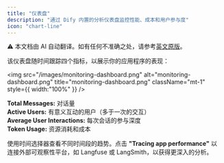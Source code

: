 ```yaml
---
title: "仪表盘"
description: "通过 Dify 内置的分析仪表盘监控性能、成本和用户参与度"
icon: "chart-line"
---
```


<Note> ⚠️ 本文档由 AI 自动翻译。如有任何不准确之处，请参考[英文原版](/en/documentation/pages/monitor/analysis)。</Note>

该仪表盘随时间跟踪四个指标，以展示你的应用程序的表现：

<img
  src="/images/monitoring-dashboard.png"
  alt="monitoring-dashboard.png"
  title="monitoring-dashboard.png"
  className="mt-1"
  style={{ width:"100%" }}
/>

**Total Messages:** 对话量  
**Active Users:** 有意义互动的用户（多于一次的交互）  
**Average User Interactions:** 每次会话的参与深度  
**Token Usage:** 资源消耗和成本

使用时间选择器查看不同时间段的趋势。点击 **"Tracing app performance"** 以连接外部可观察性平台，如 Langfuse 或 LangSmith，以获得更深入的分析。
